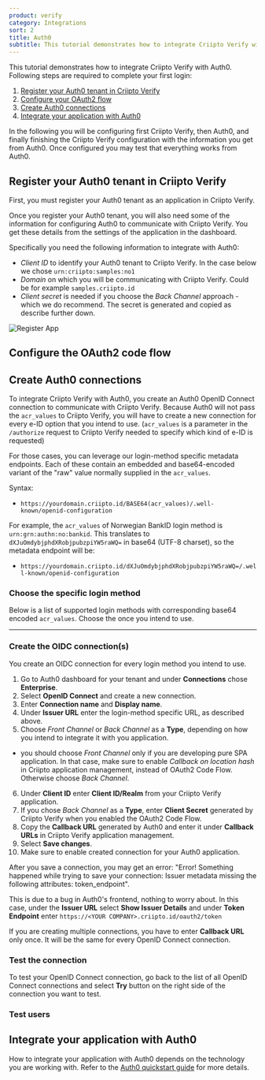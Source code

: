 ```yaml
---
product: verify
category: Integrations
sort: 2
title: Auth0
subtitle: This tutorial demonstrates how to integrate Criipto Verify with Auth0.
---
```


This tutorial demonstrates how to integrate Criipto Verify with Auth0. Following steps are required to complete your first login:

1. [Register your Auth0 tenant in Criipto Verify](#register-your-auth0-tenant-in-criipto-verify)
2. [Configure your OAuth2 flow](#configure-the-oauth2-code-flow)
3. [Create Auth0 connections](#create-auth0-connections)
4. [Integrate your application with Auth0](#integrate-your-application-with-auth0)

In the following you will be configuring first Criipto Verify, then Auth0, and finally finishing the Criipto Verify configuration
with the information you get from Auth0. Once configured you may test that everything works from Auth0.

## Register your Auth0 tenant in Criipto Verify

First, you must register your Auth0 tenant as an application in Criipto Verify.

Once you register your Auth0 tenant, you will also need some of the information for configuring Auth0 to communicate with Criipto Verify. You get these details from the settings of the application in the dashboard.

Specifically you need the following information to integrate with Auth0:

- _Client ID_ to identify your Auth0 tenant to Criipto Verify. In the case below we chose `urn:criipto:samples:no1`
- _Domain_ on which you will be communicating with Criipto Verify. Could be for example `samples.criipto.id`
- _Client secret_ is needed if you choose the *Back Channel* approach - which we do recommend. 
The secret is generated and copied as describe further down.

![Register App](./images/register-app.png)

## Configure the OAuth2 code flow


<CodeFlowSnippet />

## Create Auth0 connections

To integrate Criipto Verify with Auth0, you create an Auth0 OpenID Connect connection to communicate with Criipto Verify. Because Auth0 will not pass the `acr_values` to Criipto Verify, you will have to create a new connection for every e-ID option that you intend to use. (`acr_values` is a parameter in the `/authorize` request to Criipto Verify needed to specify which kind of e-ID is requested)

For those cases, you can leverage our login-method specific metadata endpoints. Each of these contain an embedded and base64-encoded variant of the "raw" value normally supplied in the `acr_values`.

Syntax:

- `https://yourdomain.criipto.id/BASE64(acr_values)/.well-known/openid-configuration`

For example, the `acr_values` of Norwegian BankID login method is `urn:grn:authn:no:bankid`. This translates to `dXJuOmdybjphdXRobjpubzpiYW5raWQ=` in base64 (UTF-8 charset), so the metadata endpoint will be:

- `https://yourdomain.criipto.id/dXJuOmdybjphdXRobjpubzpiYW5raWQ=/.well-known/openid-configuration`

### Choose the specific login method

Below is a list of supported login methods with corresponding base64 encoded `acr_values`. Choose the once you intend to use.


<LoginMethodsSnippet />

<hr />

### Create the OIDC connection(s)
You create an OIDC connection for every login method you intend to use.

1. Go to Auth0 dashboard for your tenant and under **Connections** chose **Enterprise**.
2. Select **OpenID Connect** and create a new connection.
3. Enter **Connection name** and **Display name**.
4. Under **Issuer URL** enter the login-method specific URL, as described above.
5. Choose _Front Channel_ or _Back Channel_ as a **Type**, depending on how you intend to integrate it with you application.
  -  you should choose _Front Channel_ only if you are developing pure SPA application. In that case, make sure to enable _Callback on location hash_ in Criipto application management, instead  of OAuth2 Code Flow. Otherwise choose _Back Channel_.
6. Under **Client ID** enter **Client ID/Realm** from your Criipto Verify application.
7. If you chose _Back Channel_ as a **Type**, enter **Client Secret** generated by Criipto Verify when you enabled the OAuth2 Code Flow.
8. Copy the **Callback URL** generated by Auth0 and enter it under **Callback URLs** in Criipto Verify application management.
9. Select **Save changes**.
10. Make sure to enable created connection for your Auth0 application.

<Highlight icon="file-lines">

  After you save a connection, you may get an error: "Error! Something happened while trying to save your connection: Issuer metadata missing the following attributes: token_endpoint".

  This is due to a bug in Auth0's frontend, nothing to worry about. In this case, under the **Issuer URL** select **Show Issuer Details** and under **Token Endpoint** enter `https://<YOUR COMPANY>.criipto.id/oauth2/token`

</Highlight>

<Highlight icon="file-lines">

  If you are creating multiple connections, you have to enter **Callback URL** only once. It will be the same for every OpenID Connect connection.

</Highlight>

### Test the connection

To test your OpenID Connect connection, go back to the list of all OpenID Connect connections and select **Try** button on the right side of the connection you want to test.

### Test users


<TestUsersSnippet />

## Integrate your application with Auth0

How to integrate your application with Auth0 depends on the technology you are working with. Refer to the [Auth0 quickstart guide](https://auth0.com/docs/quickstarts/) for more details.